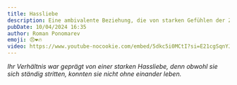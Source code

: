 ```yaml
---
title: Hassliebe
description: Eine ambivalente Beziehung, die von starken Gefühlen der Zuneigung und Abneigung gegenüber einer Person oder Sache geprägt ist.
pubDate: 10/04/2024 16:35
author: Roman Ponomarev
emoji: 😠❤️🔥
video: https://www.youtube-nocookie.com/embed/5dkc5i0MCtI?si=E21cgSqnYJPzCp7_&amp;start=2092
---
```


_Ihr Verhältnis war geprägt von einer starken Hassliebe, denn obwohl sie sich ständig stritten, konnten sie nicht ohne einander leben._
